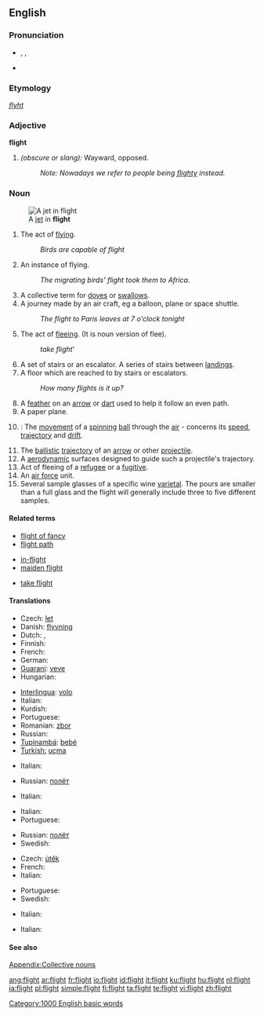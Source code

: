 {{wikipedia|dab=Flight (disambiguation)|flight}}
==English==

===Pronunciation===
* {{enPR|flīt}}, {{IPA|/flaɪt/}}, {{SAMPA|/flaIt/}}
* {{audio|en-us-flight.ogg|Audio (US)}}
*: {{rhymes|aɪt}}

===Etymology===
{{etyl|ang}} ''[[flyht]]''

===Adjective===
'''flight'''

# ''(obscure or slang):'' Wayward, opposed.
#: ''Note: Nowadays we refer to people being [[flighty]] instead.''

===Noun===
{{wikipedia}}
{{en-noun|s|-}}
[[Image:MiG-17F Top View.JPG|thumb|right|A [[jet]] in '''flight''']]

# The act of [[fly]]ing.
#: ''Birds are capable of flight''
# An instance of flying.
#: ''The migrating birds' flight took them to Africa.''
# A collective term for [[dove]]s or [[swallow]]s.
# A journey made by an air craft, eg a balloon, plane or space shuttle.
#: ''The flight to Paris leaves at 7 o'clock tonight''
# The act of [[flee]]ing. (It is noun version of flee).
#: ''take flight'''
# A set of stairs or an escalator.  A series of stairs between [[Landing|landings]].
# A floor which are reached to by stairs or escalators.
#: ''How many flights is it up?''
# A [[feather]] on an [[arrow]] or [[dart]] used to help it follow an even path.
# A paper plane.
# {{cricket}}: The [[movement]] of a [[spinning]] [[ball]] through the [[air]] - concerns its [[speed]], [[trajectory]] and [[drift]].
# The [[ballistic]] [[trajectory]] of an [[arrow]] or other [[projectile]].
# A [[aerodynamics|aerodynamic]] surfaces designed to guide such a projectile's trajectory.
# Act of fleeing of a [[refugee]] or a [[fugitive]].
# An [[air force]] unit.
# Several sample glasses of a specific wine [[varietal]]. The pours are smaller than a full glass and the flight will generally include three to five different samples.

====Related terms====
{{top3}}
* [[flight of fancy]]
* [[flight path]]
{{mid3}}
* [[in-flight]]
* [[maiden flight]]
{{mid3}}
* [[take flight]]
{{bottom}}

====Translations====
{{trans-top|act of flying}}
* Czech: [[let]] {{m}}
* Danish: [[flyvning]] {{c}}
* Dutch: {{t+|nl|vlucht|f}}, {{t+|nl|vliegen|n}}
* Finnish: {{t+|fi|lento}}
* French: {{t+|fr|vol}}
* German: {{t+|de|Flug|m}}
* [[Guarani]]: [[veve]]
* Hungarian: {{t|hu|repülés}}
{{trans-mid}}
* [[Interlingua]]: [[volo]]
* Italian: {{t+|it|volo|m}}
* Kurdish: {{t+|ku|firr}}
* Portuguese: {{t+|pt|vôo|m}}
* Romanian: [[zbor]] {{n}}
* Russian: {{t+|ru|полёт|m|sc=Cyrl}}
* [[Tupinambá]]: [[bebé]]
* [[Turkish: ]] [[uçma]]
{{trans-bottom}}

{{trans-top|instance of flying}}
* Italian: {{t+|it|volo|m}}
{{trans-mid}}
* Russian: [[полёт]] {{m}}
{{trans-bottom}}

{{trans-top|group of doves or swallows}}
* Italian: {{t-|it|stormo|m}}
{{trans-mid}}
{{trans-bottom}}

{{trans-top|journey made by an aircraft}}
* Italian: {{t+|it|volo|m}}
* Portuguese: {{t+|pt|vôo|m}}
{{trans-mid}}
* Russian: [[полёт]] {{m}}
* Swedish: {{t-|sv|flight|c}}
{{trans-bottom}}

{{trans-top|act of fleeing}}
* Czech: [[útěk]] {{m}}
* French: {{t+|fr|fuite|f}}
* Italian: {{t+|it|fuga|f}}
{{trans-mid}}
* Portuguese: {{t+|pt|fuga|f}}
* Swedish: {{t+|sv|flykt|c}}
{{trans-bottom}}

{{trans-top|set of stairs}}
* Italian: {{t-|it|rampa|f}}
{{trans-mid}}
{{trans-bottom}}

{{trans-top|floor of building}}
* Italian: {{t+|it|piano|m}}
{{trans-mid}}
{{trans-bottom}}

{{trans-top|feather on an arrow}}
{{trans-mid}}
{{trans-bottom}}

====See also====
[[Appendix:Collective nouns]]

[[Category:1000 English basic words]]

[[ang:flight]]
[[ar:flight]]
[[fr:flight]]
[[io:flight]]
[[id:flight]]
[[it:flight]]
[[ku:flight]]
[[hu:flight]]
[[nl:flight]]
[[ja:flight]]
[[pl:flight]]
[[simple:flight]]
[[fi:flight]]
[[ta:flight]]
[[te:flight]]
[[vi:flight]]
[[zh:flight]]